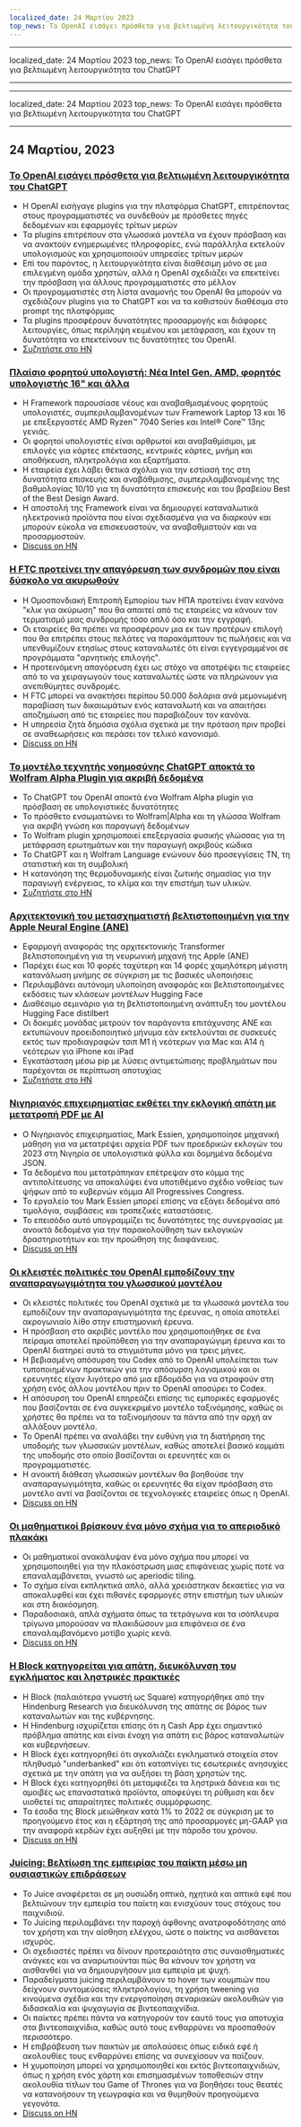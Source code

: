 ```yaml
---
localized_date: 24 Μαρτίου 2023
top_news: Το OpenAI εισάγει πρόσθετα για βελτιωμένη λειτουργικότητα του ChatGPT
---
```


---

localized_date: 24 Μαρτίου 2023
top_news: Το OpenAI εισάγει πρόσθετα για βελτιωμένη λειτουργικότητα του ChatGPT

---

---

localized_date: 24 Μαρτίου 2023
top_news: Το OpenAI εισάγει πρόσθετα για βελτιωμένη λειτουργικότητα του ChatGPT

---



<CallToAction />

<Steps>

## 24 Μαρτίου, 2023

### [Το OpenAI εισάγει πρόσθετα για βελτιωμένη λειτουργικότητα του ChatGPT](https://openai.com/blog/chatgpt-plugins)

- Η OpenAI εισήγαγε plugins για την πλατφόρμα ChatGPT, επιτρέποντας στους προγραμματιστές να συνδεθούν με πρόσθετες πηγές δεδομένων και εφαρμογές τρίτων μερών
- Τα plugins επιτρέπουν στα γλωσσικά μοντέλα να έχουν πρόσβαση και να ανακτούν ενημερωμένες πληροφορίες, ενώ παράλληλα εκτελούν υπολογισμούς και χρησιμοποιούν υπηρεσίες τρίτων μερών
- Επί του παρόντος, η λειτουργικότητα είναι διαθέσιμη μόνο σε μια επιλεγμένη ομάδα χρηστών, αλλά η OpenAI σχεδιάζει να επεκτείνει την πρόσβαση για άλλους προγραμματιστές στο μέλλον
- Οι προγραμματιστές στη λίστα αναμονής του OpenAI θα μπορούν να σχεδιάζουν plugins για το ChatGPT και να τα καθιστούν διαθέσιμα στο prompt της πλατφόρμας
- Τα plugins προσφέρουν δυνατότητες προσαρμογής και διάφορες λειτουργίες, όπως περίληψη κειμένου και μετάφραση, και έχουν τη δυνατότητα να επεκτείνουν τις δυνατότητες του OpenAI.
- [Συζητήστε στο HN](http://news.ycombinator.com/item?id=35277677)

### [Πλαίσιο φορητού υπολογιστή: Νέα Intel Gen, AMD, φορητός υπολογιστής 16" και άλλα](https://frame.work/)

- Η Framework παρουσίασε νέους και αναβαθμισμένους φορητούς υπολογιστές, συμπεριλαμβανομένων των Framework Laptop 13 και 16 με επεξεργαστές AMD Ryzen™ 7040 Series και Intel® Core™ 13ης γενιάς.
- Οι φορητοί υπολογιστές είναι αρθρωτοί και αναβαθμίσιμοι, με επιλογές για κάρτες επέκτασης, κεντρικές κάρτες, μνήμη και αποθήκευση, πληκτρολόγια και εξαρτήματα.
- Η εταιρεία έχει λάβει θετικά σχόλια για την εστίασή της στη δυνατότητα επισκευής και αναβάθμισης, συμπεριλαμβανομένης της βαθμολογίας 10/10 για τη δυνατότητα επισκευής και του βραβείου Best of the Best Design Award.
- Η αποστολή της Framework είναι να δημιουργεί καταναλωτικά ηλεκτρονικά προϊόντα που είναι σχεδιασμένα για να διαρκούν και μπορούν εύκολα να επισκευαστούν, να αναβαθμιστούν και να προσαρμοστούν.
- [Discuss on HN](http://news.ycombinator.com/item?id=35277660)

### [Η FTC προτείνει την απαγόρευση των συνδρομών που είναι δύσκολο να ακυρωθούν](https://www.theverge.com/2023/3/23/23652373/ftc-click-to-cancel-subscription-service-dark-patterns-ban)

- Η Ομοσπονδιακή Επιτροπή Εμπορίου των ΗΠΑ προτείνει έναν κανόνα "κλικ για ακύρωση" που θα απαιτεί από τις εταιρείες να κάνουν τον τερματισμό μιας συνδρομής τόσο απλό όσο και την εγγραφή.
- Οι εταιρείες θα πρέπει να προσφέρουν μια εκ των προτέρων επιλογή που θα επιτρέπει στους πελάτες να παρακάμπτουν τις πωλήσεις και να υπενθυμίζουν ετησίως στους καταναλωτές ότι είναι εγγεγραμμένοι σε προγράμματα "αρνητικής επιλογής".
- Η προτεινόμενη απαγόρευση έχει ως στόχο να αποτρέψει τις εταιρείες από το να χειραγωγούν τους καταναλωτές ώστε να πληρώνουν για ανεπιθύμητες συνδρομές.
- Η FTC μπορεί να ανακτήσει περίπου 50.000 δολάρια ανά μεμονωμένη παραβίαση των δικαιωμάτων ενός καταναλωτή και να απαιτήσει αποζημίωση από τις εταιρείες που παραβιάζουν τον κανόνα.
- Η υπηρεσία ζητά δημόσια σχόλια σχετικά με την πρόταση πριν προβεί σε αναθεωρήσεις και περάσει τον τελικό κανονισμό.
- [Discuss on HN](http://news.ycombinator.com/item?id=35274519)

### [Το μοντέλο τεχνητής νοημοσύνης ChatGPT αποκτά το Wolfram Alpha Plugin για ακριβή δεδομένα](https://writings.stephenwolfram.com/2023/03/chatgpt-gets-its-wolfram-superpowers/)

- Το ChatGPT του OpenAI αποκτά ένα Wolfram Alpha plugin για πρόσβαση σε υπολογιστικές δυνατότητες
- Το πρόσθετο ενσωματώνει το Wolfram|Alpha και τη γλώσσα Wolfram για ακριβή γνώση και παραγωγή δεδομένων
- Το Wolfram plugin χρησιμοποιεί επεξεργασία φυσικής γλώσσας για τη μετάφραση ερωτημάτων και την παραγωγή ακριβούς κώδικα
- Το ChatGPT και η Wolfram Language ενώνουν δύο προσεγγίσεις ΤΝ, τη στατιστική και τη συμβολική
- Η κατανόηση της θερμοδυναμικής είναι ζωτικής σημασίας για την παραγωγή ενέργειας, το κλίμα και την επιστήμη των υλικών.
- [Συζητήστε στο HN](http://news.ycombinator.com/item?id=35277925)

### [Αρχιτεκτονική του μετασχηματιστή βελτιστοποιημένη για την Apple Neural Engine (ANE)](https://github.com/apple/ml-ane-transformers)

- Εφαρμογή αναφοράς της αρχιτεκτονικής Transformer βελτιστοποιημένη για τη νευρωνική μηχανή της Apple (ANE)
- Παρέχει έως και 10 φορές ταχύτερη και 14 φορές χαμηλότερη μέγιστη κατανάλωση μνήμης σε σύγκριση με τις βασικές υλοποιήσεις
- Περιλαμβάνει αυτόνομη υλοποίηση αναφοράς και βελτιστοποιημένες εκδόσεις των κλάσεων μοντέλων Hugging Face
- Διαθέσιμο σεμινάριο για τη βελτιστοποιημένη ανάπτυξη του μοντέλου Hugging Face distilbert
- Οι δοκιμές μονάδας μετρούν τον παράγοντα επιτάχυνσης ANE και εκτυπώνουν προειδοποιητικό μήνυμα εάν εκτελούνται σε συσκευές εκτός των προδιαγραφών τσιπ M1 ή νεότερων για Mac και A14 ή νεότερων για iPhone και iPad
- Εγκατάσταση μέσω pip με λύσεις αντιμετώπισης προβλημάτων που παρέχονται σε περίπτωση αποτυχίας
- [Συζητήστε στο HN](http://news.ycombinator.com/item?id=35282325)

### [Νιγηριανός επιχειρηματίας εκθέτει την εκλογική απάτη με μετατροπή PDF με AI](https://markessien.com/posts/drama_of_transcription/)

- Ο Νιγηριανός επιχειρηματίας, Mark Essien, χρησιμοποίησε μηχανική μάθηση για να μετατρέψει αρχεία PDF των προεδρικών εκλογών του 2023 στη Νιγηρία σε υπολογιστικά φύλλα και δομημένα δεδομένα JSON.
- Τα δεδομένα που μετατράπηκαν επέτρεψαν στο κόμμα της αντιπολίτευσης να αποκαλύψει ένα υποτιθέμενο σχέδιο νοθείας των ψήφων από το κυβερνών κόμμα All Progressives Congress.
- Το εργαλείο του Mark Essien μπορεί επίσης να εξάγει δεδομένα από τιμολόγια, συμβάσεις και τραπεζικές καταστάσεις.
- Το επεισόδιο αυτό υπογραμμίζει τις δυνατότητες της συνεργασίας με ανοικτά δεδομένα για την παρακολούθηση των εκλογικών δραστηριοτήτων και την προώθηση της διαφάνειας.
- [Discuss on HN](http://news.ycombinator.com/item?id=35272227)

### [Οι κλειστές πολιτικές του OpenAI εμποδίζουν την αναπαραγωγιμότητα του γλωσσικού μοντέλου](https://aisnakeoil.substack.com/p/openais-policies-hinder-reproducible)

- Οι κλειστές πολιτικές του OpenAI σχετικά με τα γλωσσικά μοντέλα του εμποδίζουν την αναπαραγωγιμότητα της έρευνας, η οποία αποτελεί ακρογωνιαίο λίθο στην επιστημονική έρευνα.
- Η πρόσβαση στο ακριβές μοντέλο που χρησιμοποιήθηκε σε ένα πείραμα αποτελεί προϋπόθεση για την αναπαραγώγιμη έρευνα και το OpenAI διατηρεί αυτά τα στιγμιότυπα μόνο για τρεις μήνες.
- Η βεβιασμένη απόσυρση του Codex από το OpenAI υπολείπεται των τυποποιημένων πρακτικών για την απόσυρση λογισμικού και οι ερευνητές είχαν λιγότερο από μια εβδομάδα για να στραφούν στη χρήση ενός άλλου μοντέλου πριν το OpenAI αποσύρει το Codex.
- Η απόσυρση του OpenAI επηρεάζει επίσης τις εμπορικές εφαρμογές που βασίζονται σε ένα συγκεκριμένο μοντέλο ταξινόμησης, καθώς οι χρήστες θα πρέπει να τα ταξινομήσουν τα πάντα από την αρχή αν αλλάξουν μοντέλο.
- Το OpenAI πρέπει να αναλάβει την ευθύνη για τη διατήρηση της υποδομής των γλωσσικών μοντέλων, καθώς αποτελεί βασικό κομμάτι της υποδομής στο οποίο βασίζονται οι ερευνητές και οι προγραμματιστές.
- Η ανοικτή διάθεση γλωσσικών μοντέλων θα βοηθούσε την αναπαραγωγιμότητα, καθώς οι ερευνητές θα είχαν πρόσβαση στο μοντέλο αντί να βασίζονται σε τεχνολογικές εταιρείες όπως η OpenAI.
- [Discuss on HN](http://news.ycombinator.com/item?id=35269304)

### [Οι μαθηματικοί βρίσκουν ένα μόνο σχήμα για το απεριοδικό πλακάκι](https://www.newscientist.com/article/2365363-mathematicians-discover-shape-that-can-tile-a-wall-and-never-repeat/)

- Οι μαθηματικοί ανακάλυψαν ένα μόνο σχήμα που μπορεί να χρησιμοποιηθεί για την πλακόστρωση μιας επιφάνειας χωρίς ποτέ να επαναλαμβάνεται, γνωστό ως aperiodic tiling.
- Το σχήμα είναι εκπληκτικά απλό, αλλά χρειάστηκαν δεκαετίες για να αποκαλυφθεί και έχει πιθανές εφαρμογές στην επιστήμη των υλικών και στη διακόσμηση.
- Παραδοσιακά, απλά σχήματα όπως τα τετράγωνα και τα ισόπλευρα τρίγωνα μπορούσαν να πλακιδώσουν μια επιφάνεια σε ένα επαναλαμβανόμενο μοτίβο χωρίς κενά.
- [Discuss on HN](http://news.ycombinator.com/item?id=35273707)

### [Η Block κατηγορείται για απάτη, διευκόλυνση του εγκλήματος και ληστρικές πρακτικές](https://hindenburgresearch.com/block/)

- Η Block (παλαιότερα γνωστή ως Square) κατηγορήθηκε από την Hindenburg Research για διευκόλυνση της απάτης σε βάρος των καταναλωτών και της κυβέρνησης.
- Η Hindenburg ισχυρίζεται επίσης ότι η Cash App έχει σημαντικό πρόβλημα απάτης και είναι ένοχη για απάτη εις βάρος καταναλωτών και κυβερνήσεων.
- Η Block έχει κατηγορηθεί ότι αγκαλιάζει εγκληματικά στοιχεία στον πληθυσμό "underbanked" και ότι καταπνίγει τις εσωτερικές ανησυχίες σχετικά με την απάτη για να αυξήσει τη βάση χρηστών της.
- Η Block έχει κατηγορηθεί ότι μεταμφιέζει τα ληστρικά δάνεια και τις αμοιβές ως επαναστατικά προϊόντα, αποφεύγει τη ρύθμιση και δεν υιοθετεί τις απαραίτητες πολιτικές συμμόρφωσης.
- Τα έσοδα της Block μειώθηκαν κατά 1% το 2022 σε σύγκριση με το προηγούμενο έτος και η εξάρτησή της από προσαρμογές μη-GAAP για την αναφορά κερδών έχει αυξηθεί με την πάροδο του χρόνου.
- [Discuss on HN](http://news.ycombinator.com/item?id=35273782)

### [Juicing: Βελτίωση της εμπειρίας του παίκτη μέσω μη ουσιαστικών επιδράσεων](https://garden.bradwoods.io/notes/design/juice)

- Το Juice αναφέρεται σε μη ουσιώδη οπτικά, ηχητικά και απτικά εφέ που βελτιώνουν την εμπειρία του παίκτη και ενισχύουν τους στόχους του παιχνιδιού.
- Το Juicing περιλαμβάνει την παροχή άφθονης ανατροφοδότησης από τον χρήστη και την αίσθηση ελέγχου, ώστε ο παίκτης να αισθάνεται ισχυρός.
- Οι σχεδιαστές πρέπει να δίνουν προτεραιότητα στις συναισθηματικές ανάγκες και να αναρωτιούνται πώς θα κάνουν τον χρήστη να αισθανθεί για να δημιουργήσουν μια εμπειρία με ψυχή.
- Παραδείγματα juicing περιλαμβάνουν το hover των κουμπιών που δείχνουν συντομεύσεις πληκτρολογίου, τη χρήση tweening για κινούμενα σχέδια και την ενεργοποίηση σεναριακών ακολουθιών για διδασκαλία και ψυχαγωγία σε βιντεοπαιχνίδια.
- Οι παίκτες πρέπει πάντα να κατηγορούν τον εαυτό τους για αποτυχία στα βιντεοπαιχνίδια, καθώς αυτό τους ενθαρρύνει να προσπαθούν περισσότερο.
- Η επιβράβευση των παικτών με απολαύσεις όπως ειδικά εφέ ή ακολουθίες τους ενθαρρύνει επίσης να συνεχίσουν να παίζουν.
- Η χυμοποίηση μπορεί να χρησιμοποιηθεί και εκτός βιντεοπαιχνιδιών, όπως η χρήση ενός χάρτη και επισημασμένων τοποθεσιών στην ακολουθία τίτλων του Game of Thrones για να βοηθήσει τους θεατές να κατανοήσουν τη γεωγραφία και να θυμηθούν προηγούμενα γεγονότα.
- [Discuss on HN](http://news.ycombinator.com/item?id=35273139)

</Steps>
